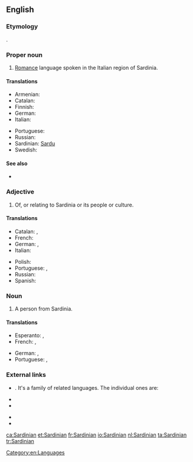 ==English==
{{wikipedia|Sardinian language}}

===Etymology===
{{etyl|la|en}} {{lena}} {{term|Sardinianus}}.

===Proper noun===
{{en-proper noun}}
# [[Romance]] language spoken in the Italian region of Sardinia.

====Translations====
{{trans-top|language}}
* Armenian: {{t-|hy|սարդիներեն|tr=sardineren}}
* Catalan: {{t+|ca|sard|m}}
* Finnish: {{t+|fi|sardi}}
* German: {{t+|de|Sardisch|n}}
* Italian: {{t+|it|sardo|m}}
{{trans-mid}}
* Portuguese: {{t+|pt|sardo|m}}
* Russian: {{t+|ru|сардинский|sc=Cyrl}}
* Sardinian: [[Sardu]]
* Swedish: {{t-|sv|Sardiska}}
{{trans-bottom}}

====See also====
* {{langcat}}

===Adjective===
{{en-adj|-}}

# Of, or relating to Sardinia or its people or culture.

====Translations====
{{trans-top|relating to Sardinia}}
* Catalan: {{t+|ca|sard|m}}, {{t-|ca|sarda|f}}
* French: {{t+|fr|sarde}}
* German: {{t-|de|sardisch}}, {{t|de|sardinisch}}
* Italian: {{t+|it|sardo|m}}
{{trans-mid}}
* Polish: {{t+|pl|sardyński}}
* Portuguese: {{t+|pt|sardo|m}}, {{t-|pt|sardenho|m}}
* Russian: {{t+|ru|сардинский|sc=Cyrl}}
* Spanish: {{t+|es|sardo|m}}
{{trans-bottom}}

===Noun===
{{en-noun}}

# A person from Sardinia.

====Translations====
{{trans-top|person from Sardinia}}
* Esperanto: {{t-|eo|sardo}} {{qualifier|man or woman}}, {{t-|eo|sardino}} {{qualifier|woman}}
* French: {{t+|fr|Sarde|m|f}}, {{t-|fr|Sardaignois|m}} {{qualifier|less frequent}}
{{trans-mid}}
* German: {{t+|de|Sarde|m}}, {{t+|de|Sardin|f}}
* Portuguese: {{t+|pt|sardo|m}}, {{t-|pt|sardenho|m}}
{{trans-bottom}}

===External links===
* {{ISO 639|1code=sc|3code=srd}}. It's a family of related languages. The individual ones are:
{{top2}}
* {{ethnologue|lang=Campidanese Sardinian|code=sro}}
* {{ethnologue|lang=Gallurese Sardinian|code=sdn}}
{{mid2}}
* {{ethnologue|lang=Logudorese Sardinian|code=src}}
* {{ethnologue|lang=Sassarese Sardinian|code=sdc}}
{{bottom}}

[[Category:en:Languages]]

[[ca:Sardinian]]
[[et:Sardinian]]
[[fr:Sardinian]]
[[io:Sardinian]]
[[nl:Sardinian]]
[[ta:Sardinian]]
[[tr:Sardinian]]